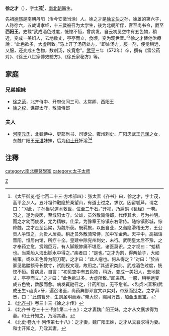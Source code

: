 '''徐之才'''（{{bd|505年||572年|catIdx=Xu}}），字'''士茂'''<ref>《太平御览·卷七百二十三·方术部四》：张太素《齐书》曰，徐之才，字士茂，高平金乡人。五叶祖仲融隐於秦望山，有道士过之，求饮，因留瓠芦，谓之曰：“习此，子孙当以道术救世，位至二千石。”开视，乃扁鹊《镜经》一卷。习之，遂为良医，至濮阳太守。父雄，员外散骑侍郎，代传其术，号为神明。而之才幼而俊发，尤为精敏。仕梁，为豫章王综镇东右常侍。随综镇彭城，综降魏，之才走至吕梁，为魏所获。既羁旅，以医自业，又谐隐滑稽无方，王公贵人争馈之，为贵人居矣。稍迁员外散骑常侍，加中军金紫。天平中，高祖诣晋阳，恒居内馆，所疗十全。皇建中除兖州刺史，未行。武明皇太后不豫，之才奉药立愈，赏赐巨万。有人脚跟肿痛不堪忍，诸医莫识。之才视曰：“蛤精也。当乘船入海出脚水中得之。”疾者曰：“是也。”之才为割，得两蛤子，大如榆策。或以五色骨为配刀靶，之才曰：“此人瘤也。何从得之？”对曰：“於古冢见骷髅额骨长数寸，试削视文理，故用之。”其通识类此。武成酒色过度，恍惚不恒。曾病发，自言：“初见空中有五色物，稍近，变成一美妇人，去地数丈，亭亭而立。”之才曰：“此色欲过多，大虚所致。”即进药。一服，稍稍远变成五色物，数服而愈。病发辄驰召之，针药所加，无不愈者。<齿贞>(音积)武成王生<齿贞>牙，遍召诸医，尚药典御邓宣文以实对，帝怒而挞之。之才拜贺，曰：“此谓智牙，生则圣明而寿。”帝大悦，赐帛万匹，加金玉重宝。</ref>，[[南北朝|南北朝]]醫生。

先祖[[徐熙|徐熙]]是南朝丹阳（治今安徽当涂）人。徐之才是[[徐文伯|徐文伯]]之孙，徐雄的第六子，人称徐六，五歲诵孝经，十三歲被召为太学生，後为北朝所俘，官至尚书令，爵至'''西阳王'''。史載“武成酒色过度，恍惚不恒，曾病发，自云初见空中有五色物，稍近，变成一美妇人，去地数丈，亭亭而立，食顷，变为观世音。”<ref>《[[北齐书|北齐书]]》卷三十三《徐之才传》</ref>徐之才替他治療說：“此色欲多，大虚所致。”马上开了汤药处方，“即处汤方，服一剂，便觉稍远，又服，还变成五色物，数剂汤，疾竟愈”。[[武平|武平]]三年（572年）卒，撰有《雷公药对》、《徐王八世家傳效驗方》、《徐氏家秘方》等。

== 家庭 ==
===兄弟姐妹===
*[[徐之范|徐之范]]，北齐侍中、开府仪同三司、太常卿、西阳王
*[[徐之权|徐之权]]，谯郡太守，散骑侍郎

===夫人===
*[[河南元氏|河南元氏]]，北魏侍中、吏部尚书、司徒公、雍州刺史、广阳忠武王[[元渊|元渊]]之女，东魏广阳王[[元湛_(广阳王)|元湛]]妹妹，后为[[和士开|和士开]]奸淫<ref>《北齐书·卷三十三·列传第二十五》：之才妻魏广阳王妹，之才从文襄求得为妻。和士开知之，乃淫其妻。</ref><ref>《北史·卷九十·列传第七十八》：之才妻，魏广阳王妹，之才从文襄求得为妻。和士开知之，乃淫其妻。</ref>

{{fact|*子：徐林卿，太尉府司马、西兖州刺史
**孙：徐暮，隋解巾授瀛洲行参军，[[大业|大业]]三年出为[[渔阳郡|渔阳郡]]司户书佐。[[贞观|贞观]]三年除鲁王友，又迁汉王司马}}

== 注釋 ==
{{reflist}}

{{DEFAULTSORT:X}}
[[Category:徐姓|Z]]
[[category:南北朝醫學家|category:南北朝醫學家]]
[[category:太子太师|category:太子太师]]